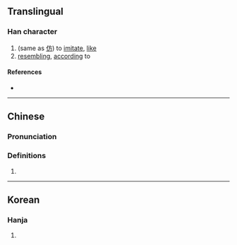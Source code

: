 {{character info/new}}
==Translingual==

===Han character===
{{Han char|rn=9|rad=人|as=05|sn=7|four=|canj=OMOB|ids=⿰[[亻]][[丙]]}}

# (same as [[仿]]) to [[imitate]], [[like]]
# [[resembling]], [[according]] to

====References====
* {{Han ref|kx=0096.190|dkj=00469|hdz=10130.050|uh=3442|ud=13378}}

----

==Chinese==
{{zh-forms}}

===Pronunciation===
{{zh-pron
|m=fǎng,páng
|c=fong2,pong4
|mc=
|oc=
|ma=
|cat=v
}}

===Definitions===
{{zh-hanzi}}

# {{zh-alt-form|*仿}}

----

==Korean==

===Hanja===
{{ko-hanja|hangeul=방|rv=bang|mr=pang|y=pang|eumhun=헤매다|ehrv=hemaeda|ehmr=hemaeda|ehy=heymayta}}

# {{defn|lang=ko|sort=人05}}